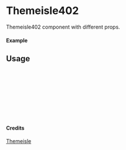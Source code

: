 
<Meta of={Themeisle402} title="Themeisle/Themeisle402" />

# Themeisle402

Themeisle402 component with different props.

#### Example

<Canvas of={Themeisle402.Primary} />

## Usage

```ts
import { Themeisle402 } from "yadl-ui";

const Example = () => {
  return (
      <Themeisle402 />
  );
};

export default Example;
```

#### Credits
[Themeisle](https://themeisle.com/illustrations)

